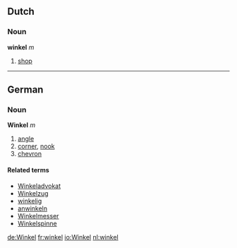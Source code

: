 ==Dutch==
===Noun===
'''winkel''' ''m''

#[[shop]]

----

==German==
===Noun===
'''Winkel''' ''m''

# [[angle]]
# [[corner]], [[nook]]
# [[chevron]]


====Related terms====
*[[Winkeladvokat]]
*[[Winkelzug]]
*[[winkelig]]
*[[anwinkeln]]
*[[Winkelmesser]]
*[[Winkelspinne]]

[[de:Winkel]]
[[fr:winkel]]
[[io:Winkel]]
[[nl:winkel]]
